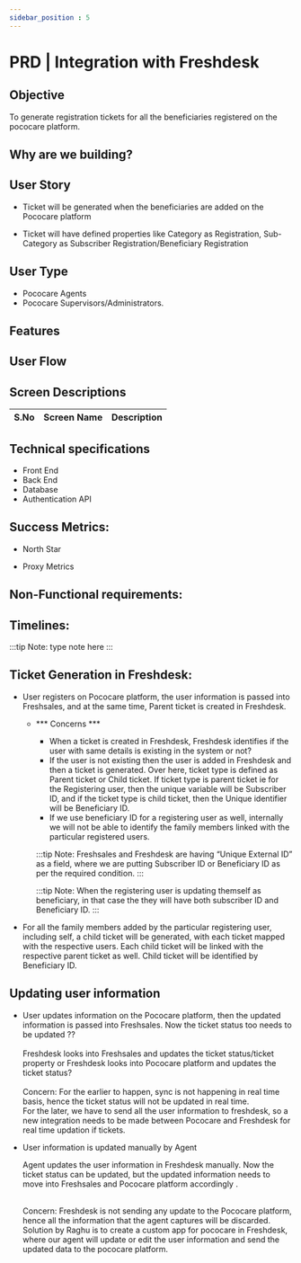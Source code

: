 ```yaml
---
sidebar_position : 5
---
```


# PRD | Integration with Freshdesk

## Objective 
To generate registration tickets for all the beneficiaries registered on the pococare platform. 

## Why are we building? 


## User Story
- Ticket will be generated when the beneficiaries are added on the Pococare platform

- Ticket will have defined properties like Category as Registration, Sub-Category as Subscriber Registration/Beneficiary Registration

## User Type 
- Pococare Agents
- Pococare Supervisors/Administrators. 


## Features 

## User Flow 

## Screen Descriptions

|S.No|Screen Name|Description|
|-|-|-|

## Technical specifications
- Front End 
- Back End 
- Database 
- Authentication API

## Success Metrics: 
- North Star 

- Proxy Metrics


## Non-Functional requirements:

## Timelines:

:::tip Note:
 type note here 
:::


## Ticket Generation in Freshdesk:
 - User registers on Pococare platform, the user information is passed into Freshsales, and at the same time, Parent ticket is created in Freshdesk. 

    - *** Concerns *** 
        - When a ticket is created in Freshdesk, Freshdesk identifies if the user with same details is existing in the system or not? 
        - If the user is not existing then the user is added in Freshdesk and then a ticket is generated. Over here, ticket type is defined as Parent ticket or Child ticket. If ticket type is parent ticket ie for the Registering user, then the unique variable will be Subscriber ID, and if the ticket type is child ticket, then the Unique identifier will be Beneficiary ID.  
        - If we use beneficiary ID for a registering user as well, internally we will not be able to identify the family members linked with the particular registered users. 

        :::tip Note: 
        Freshsales and Freshdesk are having “Unique External ID” as a field, where we are putting Subscriber ID or Beneficiary ID as per the required condition.
        :::

        :::tip Note: 
        When the registering user is updating themself as beneficiary, in that case the they will have both subscriber ID and Beneficiary ID. 
        :::

 - For all the family members added by the particular registering user, including self, a child ticket will be generated, with each ticket mapped with the respective users. 
 Each child ticket will be linked with the respective parent ticket as well. Child ticket will be identified by Beneficiary ID.


## Updating user information

- User updates information on the Pococare platform, then the updated information is passed into Freshsales. Now the ticket status too needs to be updated ??<br /> <br />
  Freshdesk looks into Freshsales and updates the ticket status/ticket property or Freshdesk looks into Pococare platform and updates the ticket status? <br /> <br />
  Concern: For the earlier to happen, sync is not happening in real time basis, hence the ticket status will not be updated in real time. <br />
  For the later, we have to send all the user information to freshdesk, so a new integration needs to be made between Pococare and  Freshdesk for real time updation if tickets.

- User information is updated manually by Agent

  Agent updates the user information in Freshdesk manually. Now the ticket status can be updated, but the updated information needs to move into Freshsales and Pococare platform accordingly .<br /> <br /> 

  Concern: Freshdesk is not sending any update to the Pococare platform, hence all the information that the agent captures will be discarded. 
  Solution by Raghu is to create a custom app for pococare in Freshdesk, where our agent will update or edit the user information and send the updated data to the pococare platform. 



